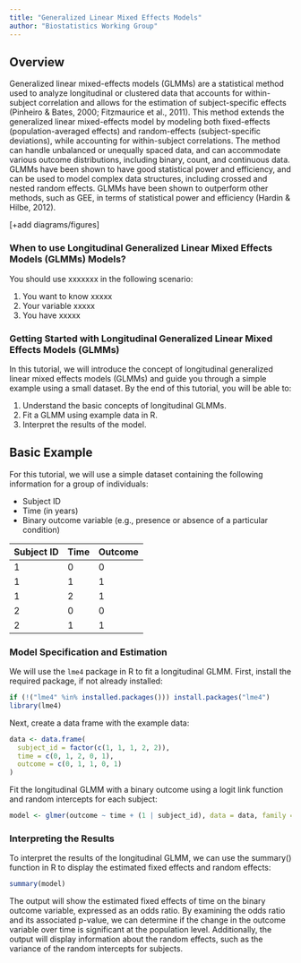 ```yaml
---
title: "Generalized Linear Mixed Effects Models"
author: "Biostatistics Working Group"
---
```


## Overview
Generalized linear mixed-effects models (GLMMs) are a statistical method used to analyze longitudinal or clustered data that accounts for within-subject correlation and allows for the estimation of subject-specific effects (Pinheiro & Bates, 2000; Fitzmaurice et al., 2011). This method extends the generalized linear mixed-effects model by modeling both fixed-effects (population-averaged effects) and random-effects (subject-specific deviations), while accounting for within-subject correlations. The method can handle unbalanced or unequally spaced data, and can accommodate various outcome distributions, including binary, count, and continuous data. GLMMs have been shown to have good statistical power and efficiency, and can be used to model complex data structures, including crossed and nested random effects. GLMMs have been shown to outperform other methods, such as GEE, in terms of statistical power and efficiency (Hardin & Hilbe, 2012).

[+add diagrams/figures]

### When to use Longitudinal Generalized Linear Mixed Effects Models (GLMMs) Models?
You should use xxxxxxx in the following scenario:

1.	You want to know xxxxx
2.	Your variable xxxxx
3.	You have xxxxx 

### Getting Started with Longitudinal Generalized Linear Mixed Effects Models (GLMMs)

In this tutorial, we will introduce the concept of longitudinal generalized linear mixed effects models (GLMMs) and guide you through a simple example using a small dataset. By the end of this tutorial, you will be able to:

1. Understand the basic concepts of longitudinal GLMMs.
2. Fit a GLMM using example data in R.
3. Interpret the results of the model.

## Basic Example

For this tutorial, we will use a simple dataset containing the following information for a group of individuals:

- Subject ID
- Time (in years)
- Binary outcome variable (e.g., presence or absence of a particular condition)

| Subject ID | Time | Outcome |
|------------|------|---------|
| 1          | 0    | 0       |
| 1          | 1    | 1       |
| 1          | 2    | 1       |
| 2          | 0    | 0       |
| 2          | 1    | 1       |

### Model Specification and Estimation

We will use the `lme4` package in R to fit a longitudinal GLMM. First, install the required package, if not already installed:

```r
if (!("lme4" %in% installed.packages())) install.packages("lme4")
library(lme4)
```

Next, create a data frame with the example data:

```r
data <- data.frame(
  subject_id = factor(c(1, 1, 1, 2, 2)),
  time = c(0, 1, 2, 0, 1),
  outcome = c(0, 1, 1, 0, 1)
)
```
Fit the longitudinal GLMM with a binary outcome using a logit link function and random intercepts for each subject:

```r
model <- glmer(outcome ~ time + (1 | subject_id), data = data, family = binomial(link = "logit"))
```

### Interpreting the Results
To interpret the results of the longitudinal GLMM, we can use the summary() function in R to display the estimated fixed effects and random effects:

```r
summary(model)
```

The output will show the estimated fixed effects of time on the binary outcome variable, expressed as an odds ratio. By examining the odds ratio and its associated p-value, we can determine if the change in the outcome variable over time is significant at the population level. Additionally, the output will display information about the random effects, such as the variance of the random intercepts for subjects.